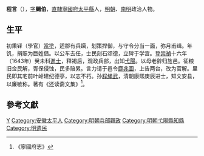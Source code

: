 '''程言'''（{{bd|？||?|}}），[[表字|字]]'''颺伯'''，[[直隸|直隸]][[寧國府|寧國府]][[太平縣|太平縣]]人，[[明朝|明朝]]、[[南明|南明]]政治人物。

==生平==
初秉铎（學官）[[當塗|當塗]]，适郡有兵躏，划策捍御，与守令分当一面，弥月甫缉。年饥，捐赈为巨姓倡。以公车去任，士民刻石颂德，立碑于学宫。登[[崇禎|崇禎]]十六年（1643年）癸未科[[進士|進士]]，释褐后，观政兵部，出知[[弋陽|弋陽]]。以母老辞归旌邑。征粮旧佥民解，胥保侵蚀，民多赔累。言力请于邑令[[鹿兆圖|鹿兆圖]]，上告两台，改为官解。里民即其宅前叶岭建纪德亭，以志不朽。孙[[程绳武|程绳武]]，清朝康熙庚辰进士，知文安县，以廉敏称。著有《还读斋文集》<ref>《寧國府志》</ref>。

==參考文獻==
{{reflist}}

{{崇禎十六年癸未科殿試金榜}}
[[Category:程姓|Y]]
[[Category:安徽太平人|Category:安徽太平人]]
[[Category:明朝兵部觀政|Category:明朝兵部觀政]]
[[Category:明朝弋陽縣知縣|Category:明朝弋陽縣知縣]]
[[Category:明遗民|Category:明遗民]]